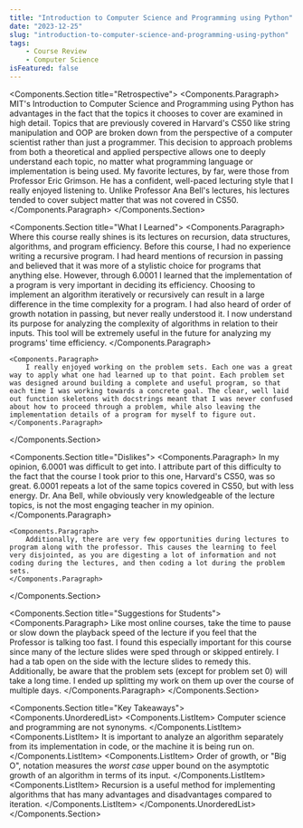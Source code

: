 ```yaml
---
title: "Introduction to Computer Science and Programming using Python"
date: "2023-12-25"
slug: "introduction-to-computer-science-and-programming-using-python"
tags:
    - Course Review
    - Computer Science
isFeatured: false
---
```



<Components.Section title="Retrospective">
    <Components.Paragraph>
        MIT's Introduction to Computer Science and Programming using Python has advantages in the fact that the topics it chooses to cover are examined in high detail. Topics that are previously covered in Harvard's CS50 like string manipulation and OOP are broken down from the perspective of a computer scientist rather than just a programmer. This decision to approach problems from both a theoretical and applied perspective allows one to deeply understand each topic, no matter what programming language or implementation is being used. My favorite lectures, by far, were those from Professor Eric Grimson. He has a confident, well-paced lecturing style that I really enjoyed listening to. Unlike Professor Ana Bell's lectures, his lectures tended to cover subject matter that was not covered in CS50.
    </Components.Paragraph>
</Components.Section>

<Components.Section title="What I Learned">
    <Components.Paragraph>
        Where this course really shines is its lectures on recursion, data structures, algorithms, and program efficiency. Before this course, I had no experience writing a recursive program. I had heard mentions of recursion in passing and believed that it was more of a stylistic choice for programs that anything else. However, through 6.0001 I learned that the implementation of a program is very important in deciding its efficiency. Choosing to implement an algorithm iteratively or recursively can result in a large difference in the time complexity for a program. I had also heard of order of growth notation in passing, but never really understood it. I now understand its purpose for analyzing the complexity of algorithms in relation to their inputs. This tool will be extremely useful in the future for analyzing my programs' time efficiency.
    </Components.Paragraph>

    <Components.Paragraph>
        I really enjoyed working on the problem sets. Each one was a great way to apply what one had learned up to that point. Each problem set was designed around building a complete and useful program, so that each time I was working towards a concrete goal. The clear, well laid out function skeletons with docstrings meant that I was never confused about how to proceed through a problem, while also leaving the implementation details of a program for myself to figure out.
    </Components.Paragraph>
</Components.Section>

<Components.Section title="Dislikes">
    <Components.Paragraph>
        In my opinion, 6.0001 was difficult to get into. I attribute part of this difficulty to the fact that the course I took prior to this one, Harvard's CS50, was so great. 6.0001 repeats a lot of the same topics covered in CS50, but with less energy. Dr. Ana Bell, while obviously very knowledgeable of the lecture topics, is not the most engaging teacher in my opinion.
    </Components.Paragraph>

    <Components.Paragraph>
        Additionally, there are very few opportunities during lectures to program along with the professor. This causes the learning to feel very disjointed, as you are digesting a lot of information and not coding during the lectures, and then coding a lot during the problem sets.
    </Components.Paragraph>
</Components.Section>

<Components.Section title="Suggestions for Students">
    <Components.Paragraph>
        Like most online courses, take the time to pause or slow down the playback speed of the lecture if you feel that the Professor is talking too fast. I found this especially important for this course since many of the lecture slides were sped through or skipped entirely. I had a tab open on the side with the lecture slides to remedy this. Additionally, be aware that the problem sets (except for problem set 0) will take a long time. I ended up splitting my work on them up over the course of multiple days.
    </Components.Paragraph>
</Components.Section>

<Components.Section title="Key Takeaways">
    <Components.UnorderedList>
        <Components.ListItem>
            Computer science and programming are not synonyms.
        </Components.ListItem>
        <Components.ListItem>
            It is important to analyze an algorithm separately from its implementation in code, or the machine it is being run on.
        </Components.ListItem>
        <Components.ListItem>
            Order of growth, or "Big O", notation measures the *worst case* upper bound on the asymptotic growth of an algorithm in terms of its input.
        </Components.ListItem>
        <Components.ListItem>
            Recursion is a useful method for implementing algorithms that has many advantages and disadvantages compared to iteration.
        </Components.ListItem>
    </Components.UnorderedList>
</Components.Section>